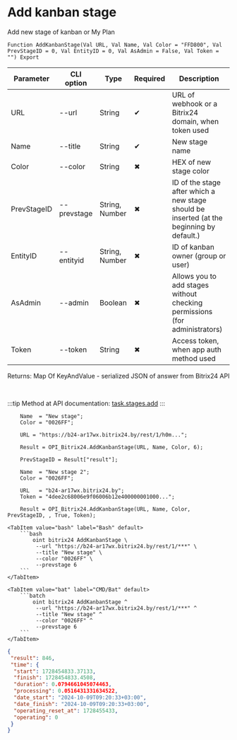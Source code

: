 ﻿---
sidebar_position: 1
description: Add kanban stage and other functions to work with Bitrix24 in the Open Integration Package, a free open-source integration library for 1C:Enterprise 8, OneScript and CLI
keywords: [1C, 1С, 1С:Enterprise, 1С:Enterprise 8.3, API, Integration, Services, Exchange, OneScript, CLI, Bitrix24]
---


# Add kanban stage
 Add new stage of kanban or My Plan



`Function AddKanbanStage(Val URL, Val Name, Val Color = "FFD800", Val PrevStageID = 0, Val EntityID = 0, Val AsAdmin = False, Val Token = "") Export`

  | Parameter | CLI option | Type | Required | Description |
  |-|-|-|-|-|
  | URL | --url | String | &#x2714; | URL of webhook or a Bitrix24 domain, when token used |
  | Name | --title | String | &#x2714; | New stage name |
  | Color | --color | String | &#x2716; | HEX of new stage color |
  | PrevStageID | --prevstage | String, Number | &#x2716; | ID of the stage after which a new stage should be inserted (at the beginning by default.) |
  | EntityID | --entityid | String, Number | &#x2716; | ID of kanban owner (group or user) |
  | AsAdmin | --admin | Boolean | &#x2716; | Allows you to add stages without checking permissions (for administrators) |
  | Token | --token | String | &#x2716; | Access token, when app auth method used |

  
  Returns:  Map Of KeyAndValue - serialized JSON of answer from Bitrix24 API

<br/>

:::tip
Method at API documentation: [task.stages.add](https://dev.1c-bitrix.ru/rest_help/tasks/task/kanban/task_stages_add.php)
:::
<br/>



```bsl title="1C:Enterprise/OneScript code example"
    Name  = "New stage";
    Color = "0026FF";

    URL = "https://b24-ar17wx.bitrix24.by/rest/1/h0m...";

    Result = OPI_Bitrix24.AddKanbanStage(URL, Name, Color, 6);

    PrevStageID = Result["result"];

    Name  = "New stage 2";
    Color = "0026FF";

    URL   = "b24-ar17wx.bitrix24.by";
    Token = "4dee2c68006e9f06006b12e400000001000...";

    Result = OPI_Bitrix24.AddKanbanStage(URL, Name, Color, PrevStageID, , True, Token);
```
 

 <Tabs>
  
    <TabItem value="bash" label="Bash" default>
        ```bash
            oint bitrix24 AddKanbanStage \
             --url "https://b24-ar17wx.bitrix24.by/rest/1/***" \
             --title "New stage" \
             --color "0026FF" \
             --prevstage 6
        ```
    </TabItem>
  
    <TabItem value="bat" label="CMD/Bat" default>
        ```batch
            oint bitrix24 AddKanbanStage ^
             --url "https://b24-ar17wx.bitrix24.by/rest/1/***" ^
             --title "New stage" ^
             --color "0026FF" ^
             --prevstage 6
        ```
    </TabItem>
</Tabs>


```json title="Result"
{
 "result": 846,
 "time": {
  "start": 1728454833.37133,
  "finish": 1728454833.4508,
  "duration": 0.0794661045074463,
  "processing": 0.0516431331634522,
  "date_start": "2024-10-09T09:20:33+03:00",
  "date_finish": "2024-10-09T09:20:33+03:00",
  "operating_reset_at": 1728455433,
  "operating": 0
 }
}
```
